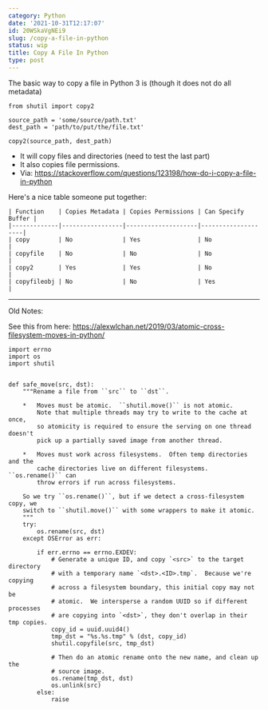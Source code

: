 ```yaml
---
category: Python
date: '2021-10-31T12:17:07'
id: 20WSkaVgNEi9
slug: /copy-a-file-in-python
status: wip
title: Copy A File In Python
type: post
---
```


The basic way to copy a file in Python 3 is (though it does not do all metadata)

```python3
from shutil import copy2

source_path = 'some/source/path.txt'
dest_path = 'path/to/put/the/file.txt'

copy2(source_path, dest_path)
```


- It will copy files and directories (need to test the last part)
- It also copies file permissions. 
- Via: https://stackoverflow.com/questions/123198/how-do-i-copy-a-file-in-python


Here's a nice table someone put together:

```
| Function    | Copies Metadata | Copies Permissions | Can Specify Buffer |
|-------------|-----------------|--------------------|--------------------|
| copy        | No              | Yes                | No                 |
| copyfile    | No              | No                 | No                 |
| copy2       | Yes             | Yes                | No                 |
| copyfileobj | No              | No                 | Yes                |
```



---

Old Notes:


See this from here: https://alexwlchan.net/2019/03/atomic-cross-filesystem-moves-in-python/


```
import errno
import os
import shutil


def safe_move(src, dst):
    """Rename a file from ``src`` to ``dst``.

    *   Moves must be atomic.  ``shutil.move()`` is not atomic.
        Note that multiple threads may try to write to the cache at once,
        so atomicity is required to ensure the serving on one thread doesn't
        pick up a partially saved image from another thread.

    *   Moves must work across filesystems.  Often temp directories and the
        cache directories live on different filesystems.  ``os.rename()`` can
        throw errors if run across filesystems.

    So we try ``os.rename()``, but if we detect a cross-filesystem copy, we
    switch to ``shutil.move()`` with some wrappers to make it atomic.
    """
    try:
        os.rename(src, dst)
    except OSError as err:

        if err.errno == errno.EXDEV:
            # Generate a unique ID, and copy `<src>` to the target directory
            # with a temporary name `<dst>.<ID>.tmp`.  Because we're copying
            # across a filesystem boundary, this initial copy may not be
            # atomic.  We intersperse a random UUID so if different processes
            # are copying into `<dst>`, they don't overlap in their tmp copies.
            copy_id = uuid.uuid4()
            tmp_dst = "%s.%s.tmp" % (dst, copy_id)
            shutil.copyfile(src, tmp_dst)

            # Then do an atomic rename onto the new name, and clean up the
            # source image.
            os.rename(tmp_dst, dst)
            os.unlink(src)
        else:
            raise
```